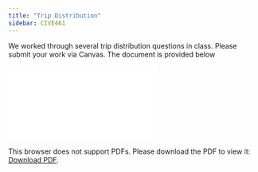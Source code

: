 ```yaml
---
title: "Trip Distribution"
sidebar: CIVE461
---
```


We worked through several trip distribution questions in class. Please submit your work via Canvas. The document is provided below

<object data="CIVE461_Trip_Distribution_In_Class.pdf" type="application/pdf" width="100%" height="700px">
    <embed src="CIVE461_Trip_Distribution_In_Class.pdf">
        <p>This browser does not support PDFs. Please download the PDF to view it: <a href="CIVE461_Trip_Distribution_In_Class.pdf">Download PDF</a>.</p>
    </embed>
</object>
